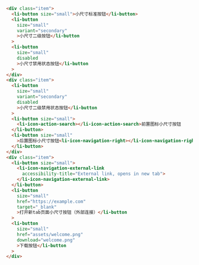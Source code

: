 ```html
<div class="item">
  <li-button size="small">小尺寸标准按钮</li-button>
  <li-button
    size="small"
    variant="secondary"
    >小尺寸二级按钮</li-button
  >
  <li-button
    size="small"
    disabled
    >小尺寸禁用状态按钮</li-button
  >
</div>
<div class="item">
  <li-button
    size="small"
    variant="secondary"
    disabled
    >小尺寸二级禁用状态按钮</li-button
  >
  <li-button size="small">
    <li-icon-action-search></li-icon-action-search>前置图标小尺寸按钮
  </li-button>
  <li-button size="small"
    >后置图标小尺寸按钮<li-icon-navigation-right></li-icon-navigation-right>
  </li-button>
</div>
<div class="item">
  <li-button size="small">
    <li-icon-navigation-external-link
      accessibility-title="External link, opens in new tab">
    </li-icon-navigation-external-link>
  </li-button>
  <li-button
    size="small"
    href="https://example.com"
    target="_blank"
    >打开新tab页面小尺寸按钮（外部连接）</li-button
  >
  <li-button
    size="small"
    href="assets/welcome.png"
    download="welcome.png"
    >下载按钮</li-button
  >
</div>
```
